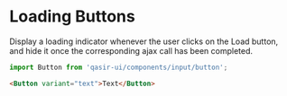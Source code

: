 
# Loading Buttons

<Subtitle>
  Display a loading indicator whenever the user clicks on the Load button, and hide it once the corresponding ajax call has been completed.
</Subtitle>
<Preview withSource="none">
  <Story id="components-inputs-button-example--loading" />
</Preview>

```js
import Button from 'qasir-ui/components/input/button';
```

```html
<Button variant="text">Text</Button>
```
